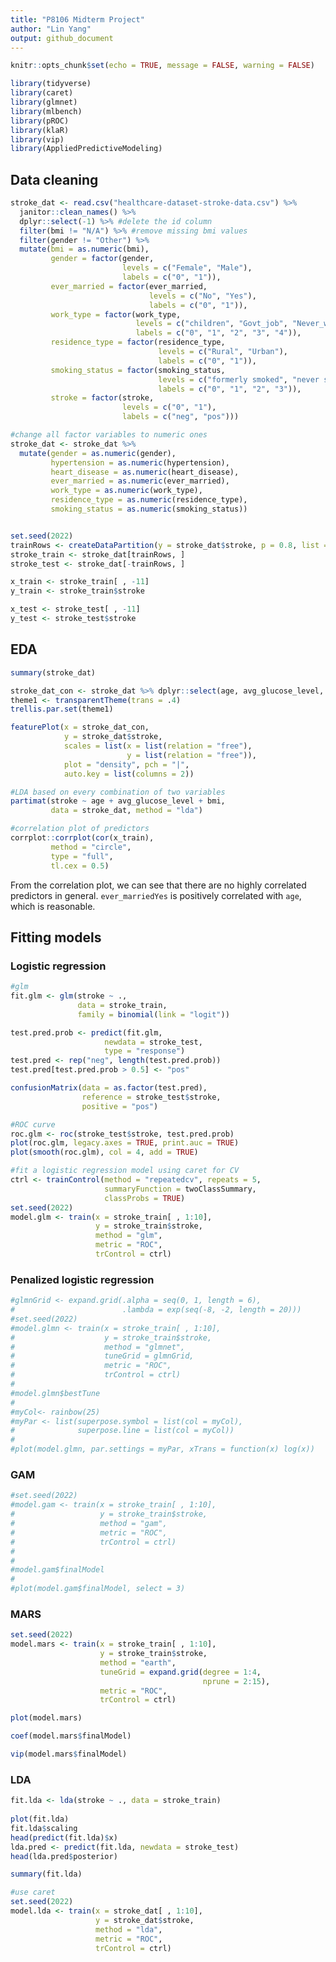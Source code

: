 ```yaml
---
title: "P8106 Midterm Project" 
author: "Lin Yang"
output: github_document
--- 
```


```r
knitr::opts_chunk$set(echo = TRUE, message = FALSE, warning = FALSE)
```

```r
library(tidyverse)
library(caret)
library(glmnet)
library(mlbench)
library(pROC)
library(klaR)
library(vip)
library(AppliedPredictiveModeling)
```


## Data cleaning
```r
stroke_dat <- read.csv("healthcare-dataset-stroke-data.csv") %>% 
  janitor::clean_names() %>% 
  dplyr::select(-1) %>% #delete the id column
  filter(bmi != "N/A") %>% #remove missing bmi values
  filter(gender != "Other") %>% 
  mutate(bmi = as.numeric(bmi),
         gender = factor(gender,
                         levels = c("Female", "Male"),
                         labels = c("0", "1")),
         ever_married = factor(ever_married,
                               levels = c("No", "Yes"),
                               labels = c("0", "1")),
         work_type = factor(work_type,
                            levels = c("children", "Govt_job", "Never_worked", "Private", "Self-employed"),
                            labels = c("0", "1", "2", "3", "4")),
         residence_type = factor(residence_type,
                                 levels = c("Rural", "Urban"),
                                 labels = c("0", "1")),
         smoking_status = factor(smoking_status,
                                 levels = c("formerly smoked", "never smoked", "smokes", "Unknown"),
                                 labels = c("0", "1", "2", "3")),
         stroke = factor(stroke,
                         levels = c("0", "1"),
                         labels = c("neg", "pos")))

#change all factor variables to numeric ones
stroke_dat <- stroke_dat %>% 
  mutate(gender = as.numeric(gender),
         hypertension = as.numeric(hypertension),
         heart_disease = as.numeric(heart_disease),
         ever_married = as.numeric(ever_married),
         work_type = as.numeric(work_type),
         residence_type = as.numeric(residence_type),
         smoking_status = as.numeric(smoking_status))


set.seed(2022)
trainRows <- createDataPartition(y = stroke_dat$stroke, p = 0.8, list = FALSE)
stroke_train <- stroke_dat[trainRows, ]
stroke_test <- stroke_dat[-trainRows, ]

x_train <- stroke_train[ , -11]
y_train <- stroke_train$stroke

x_test <- stroke_test[ , -11]
y_test <- stroke_test$stroke
```

## EDA
```r
summary(stroke_dat)

stroke_dat_con <- stroke_dat %>% dplyr::select(age, avg_glucose_level, bmi)
theme1 <- transparentTheme(trans = .4)
trellis.par.set(theme1)

featurePlot(x = stroke_dat_con, 
            y = stroke_dat$stroke,
            scales = list(x = list(relation = "free"), 
                          y = list(relation = "free")),
            plot = "density", pch = "|", 
            auto.key = list(columns = 2))

#LDA based on every combination of two variables
partimat(stroke ~ age + avg_glucose_level + bmi, 
         data = stroke_dat, method = "lda")

#correlation plot of predictors
corrplot::corrplot(cor(x_train), 
         method = "circle", 
         type = "full",
         tl.cex = 0.5)
```

From the correlation plot, we can see that there are no highly correlated predictors in general. `ever_marriedYes` is positively correlated with `age`, which is reasonable. 

## Fitting models

### Logistic regression 
```r
#glm
fit.glm <- glm(stroke ~ .,
               data = stroke_train,
               family = binomial(link = "logit"))

test.pred.prob <- predict(fit.glm,
                     newdata = stroke_test,
                     type = "response")
test.pred <- rep("neg", length(test.pred.prob))
test.pred[test.pred.prob > 0.5] <- "pos"

confusionMatrix(data = as.factor(test.pred),
                reference = stroke_test$stroke,
                positive = "pos")

#ROC curve
roc.glm <- roc(stroke_test$stroke, test.pred.prob)
plot(roc.glm, legacy.axes = TRUE, print.auc = TRUE)
plot(smooth(roc.glm), col = 4, add = TRUE)
```

```r
#fit a logistic regression model using caret for CV
ctrl <- trainControl(method = "repeatedcv", repeats = 5,
                     summaryFunction = twoClassSummary,
                     classProbs = TRUE)
set.seed(2022)
model.glm <- train(x = stroke_train[ , 1:10],
                   y = stroke_train$stroke,
                   method = "glm",
                   metric = "ROC",
                   trControl = ctrl)
```

### Penalized logistic regression
```r
#glmnGrid <- expand.grid(.alpha = seq(0, 1, length = 6),
#                        .lambda = exp(seq(-8, -2, length = 20)))
#set.seed(2022)
#model.glmn <- train(x = stroke_train[ , 1:10],
#                    y = stroke_train$stroke,
#                    method = "glmnet",
#                    tuneGrid = glmnGrid,
#                    metric = "ROC",
#                    trControl = ctrl)
#
#model.glmn$bestTune
#
#myCol<- rainbow(25)
#myPar <- list(superpose.symbol = list(col = myCol),
#              superpose.line = list(col = myCol))
#
#plot(model.glmn, par.settings = myPar, xTrans = function(x) log(x))
```

### GAM
```r
#set.seed(2022)
#model.gam <- train(x = stroke_train[ , 1:10],
#                   y = stroke_train$stroke,
#                   method = "gam",
#                   metric = "ROC",
#                   trControl = ctrl)
#
#
#model.gam$finalModel
#
#plot(model.gam$finalModel, select = 3)
```

### MARS
```r
set.seed(2022)
model.mars <- train(x = stroke_train[ , 1:10],
                    y = stroke_train$stroke,
                    method = "earth",
                    tuneGrid = expand.grid(degree = 1:4, 
                                           nprune = 2:15),
                    metric = "ROC",
                    trControl = ctrl)

plot(model.mars)

coef(model.mars$finalModel) 

vip(model.mars$finalModel)
```

### LDA
```r
fit.lda <- lda(stroke ~ ., data = stroke_train)
               
plot(fit.lda)
fit.lda$scaling
head(predict(fit.lda)$x)
lda.pred <- predict(fit.lda, newdata = stroke_test)
head(lda.pred$posterior)

summary(fit.lda)
```


```r
#use caret
set.seed(2022)
model.lda <- train(x = stroke_dat[ , 1:10],
                   y = stroke_dat$stroke,
                   method = "lda",
                   metric = "ROC",
                   trControl = ctrl)
```


